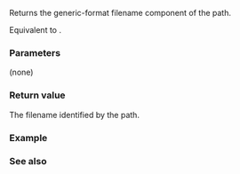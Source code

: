 {{cpp/filesystem/path/title|filename}}
{{cpp/filesystem/path/navbar}}
{{dcl begin}}
{{dcl|since=c++17|1=
path filename() const;
}}
{{dcl end}}

Returns the generic-format filename component of the path.

Equivalent to {{c|relative_path().empty() ? path() : *--end()}}.

===Parameters===
(none)

===Return value===
The filename identified by the path.

{{cpp/impldef exception}}

===Example===
{{example 
|code=
#include &lt;filesystem&gt;
#include &lt;iostream&gt;
namespace fs = std::filesystem;
 
int main()
{
    std::cout &lt;&lt; fs::path("/foo/bar.txt").filename() &lt;&lt; '\n'
              &lt;&lt; fs::path("/foo/.bar").filename() &lt;&lt; '\n'
              &lt;&lt; fs::path("/foo/bar/").filename() &lt;&lt; '\n'
              &lt;&lt; fs::path("/foo/.").filename() &lt;&lt; '\n'
              &lt;&lt; fs::path("/foo/..").filename() &lt;&lt; '\n'
              &lt;&lt; fs::path(".").filename() &lt;&lt; '\n'
              &lt;&lt; fs::path("..").filename() &lt;&lt; '\n'
              &lt;&lt; fs::path("/").filename() &lt;&lt; '\n'
              &lt;&lt; fs::path("//host").filename() &lt;&lt; '\n';
}
&lt;!-- |p=true --&gt;
|output=
"bar.txt"
".bar"
""
"."
".."
"."
".."
""
"host"
}}

===See also===
{{dsc begin}}
{{dsc inc|cpp/filesystem/path/dsc extension}}
{{dsc inc|cpp/filesystem/path/dsc stem}}
{{dsc inc|cpp/filesystem/path/dsc replace_filename}}
{{dsc mem fun|cpp/filesystem/path/has_path|title=has_filename|checks if the corresponding path element is not empty}}
{{dsc end}}

{{langlinks|es|ja|ru|zh}}